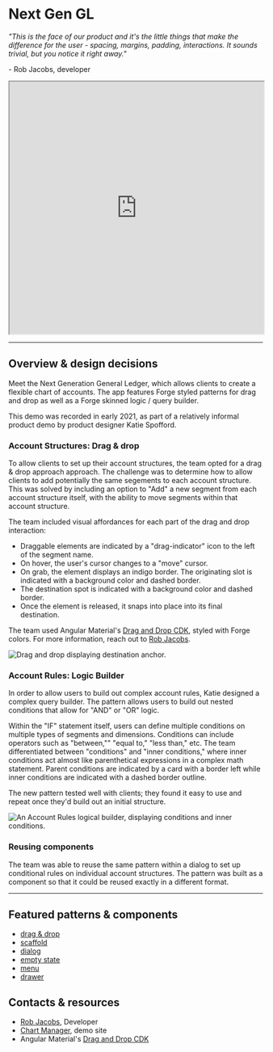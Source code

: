 # Next Gen GL

_"This is the face of our product and it's the little things that make the difference for the user - spacing, margins, padding, interactions. It sounds trivial, but you notice it right away."_

\- Rob Jacobs, developer

<iframe width="100%" height="500" src="https://web.microsoftstream.com/embed/video/a2f40289-db72-4ae4-902e-adae97e9f056?autoplay=false&showinfo=true" allowFullScreen style={{border: 'none'}}></iframe>

---

## Overview & design decisions 

Meet the Next Generation General Ledger, which allows clients to create a flexible chart of accounts. The app features Forge styled patterns for drag and drop as well as a
Forge skinned logic / query builder. 

This demo was recorded in early 2021, as part of a relatively informal product demo by product designer Katie Spofford.

### Account Structures: Drag & drop

To allow clients to set up their account structures, the team opted for a drag & drop approach approach. The challenge was to determine how to allow clients to add potentially
the same segements to each account structure. This was solved by including an option to "Add" a new segment from each account structure itself, with the ability to move segments
within that account structure. 

The team included visual affordances for each part of the drag and drop interaction:

- Draggable elements are indicated by a "drag-indicator" icon to the left of the segment name.
- On hover, the user's cursor changes to a "move" cursor.
- On grab, the element displays an indigo border. The originating slot is indicated with a background color and dashed border. 
- The destination spot is indicated with a background color and dashed border. 
- Once the element is released, it snaps into place into its final destination. 

The team used Angular Material's <a href="https://material.angular.io/cdk/drag-drop/overview" target="_blank" rel="noopener noreferrer">Drag and Drop CDK</a>, styled with
Forge colors. For more information, reach out to <a href="mailto:rob.jacobs@tylertech.com">Rob Jacobs</a>.

<ImageBlock maxWidth="700px">

![Drag and drop displaying destination anchor.](./images/gl-drag-drop.png)

</ImageBlock>


### Account Rules: Logic Builder 

In order to allow users to build out complex account rules, Katie designed a complex query builder. The pattern allows users to build out nested conditions that allow
for "AND" or "OR" logic. 

Within the "IF" statement itself, users can define multiple conditions on multiple types of segments and dimensions. Conditions can include operators such as
"between,"" "equal to," "less than," etc. The team differentiated between "conditions" and "inner conditions," where inner conditions act almost like parenthetical
expressions in a complex math statement. Parent conditions are indicated by a card with a border left while inner conditions are indicated with a dashed border outline.

The new pattern tested well with clients; they found it easy to use and repeat once they'd build out an initial structure. 

<ImageBlock maxWidth="700px">

![An Account Rules logical builder, displaying conditions and inner conditions.](./images/gl-logic-builder.png)

</ImageBlock>

### Reusing components 

The team was able to reuse the same pattern within a dialog to set up conditional rules on individual account structures. The pattern was built as a component so that
it could be reused exactly in a different format. 

---

<Columns columns="two" type="equal">

<div>

## Featured patterns & components

- [drag & drop](/patterns/drag-drop/overview)
- [scaffold](/components/layouts/scaffold)
- [dialog](/components/notifications-and-messages/dialog)
- [empty state](/components/page-state)
- [menu](/components/menu)
- [drawer](/components/drawer)

</div>

<div>

## Contacts & resources

- <a href="mailto:rob.jacobs@tylertech.com">Rob Jacobs</a>, Developer
- [Chart Manager](https://webappsnxtdev.tylertech.com/nxt_dev/dev/erpportal/dev/Apps/GeneralLedger/ChartManager/), demo site 
- Angular Material's <a href="https://material.angular.io/cdk/drag-drop/overview" target="_blank" rel="noopener noreferrer">Drag and Drop CDK</a>
 
</div>

</Columns>
